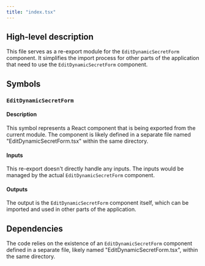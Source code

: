 ```yaml
---
title: "index.tsx"
---
```


## High-level description

This file serves as a re-export module for the `EditDynamicSecretForm` component. It simplifies the import process for other parts of the application that need to use the `EditDynamicSecretForm` component.

## Symbols

### `EditDynamicSecretForm`

#### Description

This symbol represents a React component that is being exported from the current module. The component is likely defined in a separate file named "EditDynamicSecretForm.tsx" within the same directory.

#### Inputs

This re-export doesn't directly handle any inputs. The inputs would be managed by the actual `EditDynamicSecretForm` component.

#### Outputs

The output is the `EditDynamicSecretForm` component itself, which can be imported and used in other parts of the application.

## Dependencies

The code relies on the existence of an `EditDynamicSecretForm` component defined in a separate file, likely named "EditDynamicSecretForm.tsx", within the same directory.